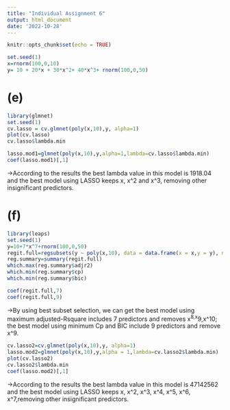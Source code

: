 ```yaml
---
title: "Individual Assignment 6"
output: html_document
date: '2022-10-28'
---
```


```r
knitr::opts_chunk$set(echo = TRUE)
```

```r
set.seed(1)
x=rnorm(100,0,10)
y= 10 + 20*x + 30*x^2+ 40*x^3+ rnorm(100,0,50)
```

# (e)
```r
library(glmnet)
set.seed(1)
cv.lasso = cv.glmnet(poly(x,10),y, alpha=1)
plot(cv.lasso)
cv.lasso$lambda.min
```
```r
lasso.mod1=glmnet(poly(x,10),y,alpha=1,lambda=cv.lasso$lambda.min)
coef(lasso.mod1)[,1]
```
->According to the results the best lambda value in this model is 1918.04 and the best model using LASSO keeps x, x^2 and x^3, removing other insignificant predictors.

# (f)
```r
library(leaps)
set.seed(1)
y=10+7*x^7+rnorm(100,0,50)
regit.full=regsubsets(y ~ poly(x,10), data = data.frame(x = x,y = y), nvmax = 10)
reg.summary=summary(regit.full)
which.max(reg.summary$adjr2)
which.min(reg.summary$cp)
which.min(reg.summary$bic)
```
```r
coef(regit.full,7)
coef(regit.full,9)
```
->By using best subset selection, we can get the best model using maximum adjusted-Rsquare includes 7 predictors and removes x^8,x^9,x^10; the best model using minimum Cp and BIC include 9 predictors and remove x^9.

```r
cv.lasso2=cv.glmnet(poly(x,10),y, alpha=1)
lasso.mod2=glmnet(poly(x,10),y,alpha = 1,lambda=cv.lasso2$lambda.min)
plot(cv.lasso2)
cv.lasso2$lambda.min
coef(lasso.mod2)[,1]
```
->According to the results the best lambda value in this model is 47142562 and the best model using LASSO keeps x, x^2, x^3, x^4, x^5, x^6, x^7,removing other insignificant predictors.

